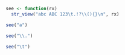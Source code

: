 ```r
see <- function(rx)
  str_view("abc ABC 123\t.!?\\(){}\n", rx)
```

```r
see("a")
```

```r
see("\\.")
```

```r
see("\t")
```

```r

```


